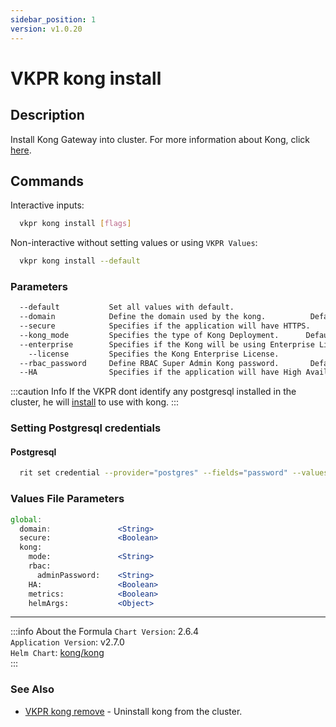 ```yaml
---
sidebar_position: 1
version: v1.0.20
---
```


# VKPR kong install

## Description

Install Kong Gateway into cluster. For more information about Kong, click [here](https://docs.konghq.com/gateway/).

## Commands

Interactive inputs:

```bash
  vkpr kong install [flags]
```

Non-interactive without setting values or using `VKPR Values`:

```bash
  vkpr kong install --default
```

### Parameters

```txt
  --default           Set all values with default.
  --domain            Define the domain used by the kong.          Default: localhost
  --secure            Specifies if the application will have HTTPS.    Default: false
  --kong_mode         Specifies the type of Kong Deployment.      Default: dbless    Allowed values: "dbless", "standard", "hybrid"
  --enterprise        Specifies if the Kong will be using Enterprise License.   Default: false
    --license         Specifies the Kong Enterprise License.
  --rbac_password     Define RBAC Super Admin Kong password.       Default: vkpr123
  --HA                Specifies if the application will have High Availability.   Default: false
```

:::caution Info
If the VKPR dont identify any postgresql installed in the cluster, he will [install](/docs/commands/postgres/vkpr_postgres_install) to use with kong.
:::

### Setting Postgresql credentials

#### Postgresql

```bash
  rit set credential --provider="postgres" --fields="password" --values="your-password"
```

### Values File Parameters

```jsx title="vkpr.yaml"
global:
  domain:               <String>
  secure:               <Boolean>
  kong:
    mode:               <String>
    rbac:
      adminPassword:    <String>
    HA:                 <Boolean>
    metrics:            <Boolean>
    helmArgs:           <Object>
```

---

:::info About the Formula
`Chart Version`: 2.6.4 <br/>
`Application Version`: v2.7.0 <br/>
`Helm Chart`: [kong/kong](https://artifacthub.io/packages/helm/kong/kong/) <br/>
:::

### See Also

- [VKPR kong remove](/docs/commands/kong/vkpr_kong_remove) - Uninstall kong from the cluster.
